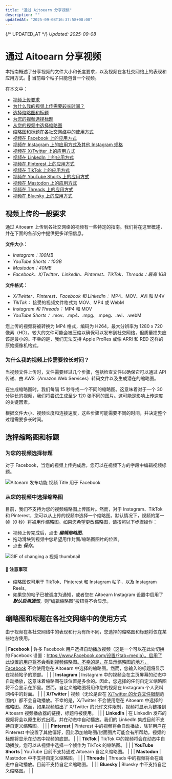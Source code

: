```yaml
---
title: "通过 Aitoearn 分享视频"
description: ""
updatedAt: "2025-09-08T16:37:58+08:00"
---
```

{/* UPDATED_AT */}
_Updated: 2025-09-08_

# 通过 Aitoearn 分享视频

本指南概述了分享视频的文件大小和长度要求，以及视频在各社交网络上的表现和应用方式。📝 当前每个帖子只能包含一个视频。

在本文中：
- [视频上传要求](#h_d7bace96-7f52-4396-8f82-dda95ee284eb)
- [为什么我的视频上传需要较长时间？](#h_01HCZ16PY9S79H6K9F255CJDWB)
- [选择缩略图和标题](#h_038ca001-4c5c-4ae6-a773-92a9dedb22b1)
- [为您的视频选择标题](#h_01HCZ16PY9W8C5B7T91T67P23N)
- [从您的视频中选择缩略图](#Choosing-a-thumbnail-from-您的-视频-gT-D7)
- [缩略图和标题在各社交网络中的使用方式](#h_01HCZ16PY9Q25YK8AWZM0TA8WH)
- [视频在 Facebook 上的应用方式](#h_28e5cd88-63da-4cf5-a08e-531860f83152)
- [视频在 Instagram 上的应用方式及其他 Instagram 规格](#h_f2334bb2-de89-47fd-a16a-7d08c95d507e)
- [视频在 X/Twitter 上的应用方式](#h_7c45d417-cb74-47eb-805e-b64040b46d6d)
- [视频在 LinkedIn 上的应用方式](#h_af5f3b38-9ad4-484a-b7a3-a29d431eba34)
- [视频在 Pinterest 上的应用方式](#h_8d5a2ee2-7c08-43a9-bd2f-79a149cdd811)
- [视频在 TikTok 上的应用方式](#h_01G63BR55390VGR67VSNGYEHNX)
- [视频在 YouTube Shorts 上的应用方式](#How-视频s-应用ear-在-您Tube-Shorts--y_lz)
- [视频在 Mastodon 上的应用方式](#How-视频s-应用ear-在-Mastodon-7sest)
- [视频在 Threads 上的应用方式](#How-视频s-应用ear-在-Threads-1Bcvd)
- [视频在 Bluesky 上的应用方式](#How-视频s-应用ear-在-Bluesky-JyDIl)

## 视频上传的一般要求

通过 Aitoearn 上传到各社交网络的视频有一些特定的指南。我们将在这里概述，并在下面的各部分中提供更多详细信息。

**文件大小：**
- *Instagram：100MB*
- *YouTube Shorts：10GB*
- *Mastodon：40MB*
- *Facebook、X/Twitter、LinkedIn、Pinterest、TikTok、Threads：最高 1GB*

**文件格式：**
- *X/Twitter、Pinterest、Facebook 和 LinkedIn：* MP4、MOV、AVI 和 M4V
- *TikTok：* 接受的视频文件格式为 MOV、MP4 或 WebM
- *Instagram 和 Threads：* MP4 和 MOV
- *YouTube Shorts：* .mov、.mp4、.mpg、.mpeg、.avi、.webM

您上传的视频将被转换为 MP4 格式，编码为 H264，最大分辨率为 1280 x 720 像素（HD）。较大的文件可能会被压缩以确保可以发布到社交网络，但质量损失应该是最小的。不幸的是，我们无法支持 Apple ProRes 或像 ARRI 和 RED 这样的原始摄像机格式。

### 为什么我的视频上传需要较长时间？

当视频文件上传时，文件需要经过几个步骤，包括检查文件以确保它可以通过 API 传递、由 AWS（Amazon Web Services）转码文件以及生成潜在的缩略图。

在生成缩略图时，我们每隔 15 秒寻找一个不同的缩略图。这意味着对于一个 30 分钟长的视频，我们将尝试生成至少 120 张不同的图片。这可能是影响上传速度的关键因素。

根据文件大小、视频长度和连接速度，这些步骤可能需要不同的时间，并决定整个过程需要多长时间。

## 选择缩略图和标题

### 为您的视频选择标题

对于 Facebook，当您的视频上传完成后，您可以在视频下方的字段中编辑视频标题。

![Aitoearn 发布功能 视频 Title 用于 Facebook](//d33v4339jhl8k0.cloudfront.net/docs/assets/64cb6cf86d4a3e191f237e66/图片s/65a6e1b069979704a279a2c4/文件-N9MHe5aoDp.jpg)

### 从您的视频中选择缩略图

目前，我们不支持为您的视频缩略图上传图片。然而，对于 Instagram、TikTok 和 Pinterest，您可以从上传的视频中选择一个缩略图。默认情况下，视频的第一帧（0 秒）将被用作缩略图。如果您希望更改缩略图，请按照以下步骤操作：

- 视频上传完成后，点击 ***编辑缩略图***。
- 拖动滑块到视频中您希望用作封面/缩略图图片的位置。
- 点击 ***保存***。

![GIF of changing a 视频 thumbnail](//d33v4339jhl8k0.cloudfront.net/docs/assets/64cb6cf86d4a3e191f237e66/图片s/6514999cf8eafb48f4e81360/img-1662243-1695848855-330537964.gif)

#### 📝 注意事项
- 缩略图仅可用于 TikTok、Pinterest 和 Instagram 帖子，以及 Instagram Reels。
- 如果您的帖子已被调度为通知，或者您在 Aitoearn Instagram 设置中启用了 ***默认启用通知***，则“编辑缩略图”按钮将不会显示。

## 缩略图和标题在各社交网络中的使用方式

由于视频在各社交网络中的表现和行为有所不同，您选择的缩略图和标题将仅在某些地方使用。

| **Facebook** | 许多 Facebook 用户选择自动播放视频（这是一个可以在此处切换的 Facebook 设置：https://www.Facebook.com/设置/?tab=media）。启用了此设置的用户将不会看到视频缩略图。不幸的是，在显示缩略图的地方，Facebook 不会使用您在 Aitoearn 中选择的缩略图。然而，您输入的标题将显示在视频帖子的顶部。 | | | **Instagram** | Instagram 中的视频会在主页屏幕的动态中自动播放，这意味着缩略图在该位置是多余的。因此，您选择的任何自定义缩略图将不会显示在那里。然而，自定义缩略图将用作您的视频在 Instagram 个人资料网格中的封面。 | | | **X/Twitter** | 视频（无论是否在 [X/Twitter 的允许文件限制](https://帮助.Twitter.com/en/using-Twitter/Twitter-视频s)范围内）都不会自动播放。不幸的是，X/Twitter 不会使用您在 Aitoearn 中选择的缩略图。然而，如果视频超出了 X/Twitter 的允许文件限制，视频将显示为链接到 Aitoearn 视频播放器的链接，标题将被使用。 | | | **LinkedIn** | 在 LinkedIn 发布的视频将会以原生形式出现，并在动态中自动播放。我们的 LinkedIn 集成目前不支持自定义缩略图。 | | | **Pinterest** | Pinterest 中的视频将会自动播放，除非用户在 Pinterest 中设置了其他偏好，因此添加缩略图/封面图片可能会有所帮助。视频的标题将显示在动态中视频的底部。 | | | **TikTok** | TikTok 中的视频将会在动态中自动播放。您可以从视频中选择一个帧作为 TikTok 的缩略图。 | | | **YouTube Shorts** | YouTube 目前不支持通过 Aitoearn 自定义缩略图。 | | | **Mastodon** | Mastodon 中不支持自定义缩略图。 | | | **Threads** | Threads 中的视频将会在动态中自动播放。目前不支持自定义缩略图。 | | | **Bluesky** | Bluesky 中不支持自定义缩略图。 | |
